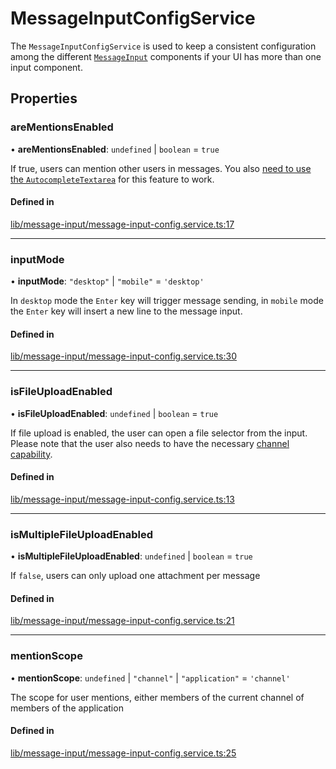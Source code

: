 # MessageInputConfigService

The `MessageInputConfigService` is used to keep a consistent configuration among the different [`MessageInput`](../components/MessageInputComponent.mdx) components if your UI has more than one input component.

## Properties

### areMentionsEnabled

• **areMentionsEnabled**: `undefined` \| `boolean` = `true`

If true, users can mention other users in messages. You also [need to use the `AutocompleteTextarea`](../concepts/opt-in-architecture.mdx) for this feature to work.

#### Defined in

[lib/message-input/message-input-config.service.ts:17](https://github.com/GetStream/stream-chat-angular/blob/213663b/projects/stream-chat-angular/src/lib/message-input/message-input-config.service.ts#L17)

___

### inputMode

• **inputMode**: ``"desktop"`` \| ``"mobile"`` = `'desktop'`

In `desktop` mode the `Enter` key will trigger message sending, in `mobile` mode the `Enter` key will insert a new line to the message input.

#### Defined in

[lib/message-input/message-input-config.service.ts:30](https://github.com/GetStream/stream-chat-angular/blob/213663b/projects/stream-chat-angular/src/lib/message-input/message-input-config.service.ts#L30)

___

### isFileUploadEnabled

• **isFileUploadEnabled**: `undefined` \| `boolean` = `true`

If file upload is enabled, the user can open a file selector from the input. Please note that the user also needs to have the necessary [channel capability](https://getstream.io/chat/docs/javascript/channel_capabilities/?language=javascript).

#### Defined in

[lib/message-input/message-input-config.service.ts:13](https://github.com/GetStream/stream-chat-angular/blob/213663b/projects/stream-chat-angular/src/lib/message-input/message-input-config.service.ts#L13)

___

### isMultipleFileUploadEnabled

• **isMultipleFileUploadEnabled**: `undefined` \| `boolean` = `true`

If `false`, users can only upload one attachment per message

#### Defined in

[lib/message-input/message-input-config.service.ts:21](https://github.com/GetStream/stream-chat-angular/blob/213663b/projects/stream-chat-angular/src/lib/message-input/message-input-config.service.ts#L21)

___

### mentionScope

• **mentionScope**: `undefined` \| ``"channel"`` \| ``"application"`` = `'channel'`

The scope for user mentions, either members of the current channel of members of the application

#### Defined in

[lib/message-input/message-input-config.service.ts:25](https://github.com/GetStream/stream-chat-angular/blob/213663b/projects/stream-chat-angular/src/lib/message-input/message-input-config.service.ts#L25)
